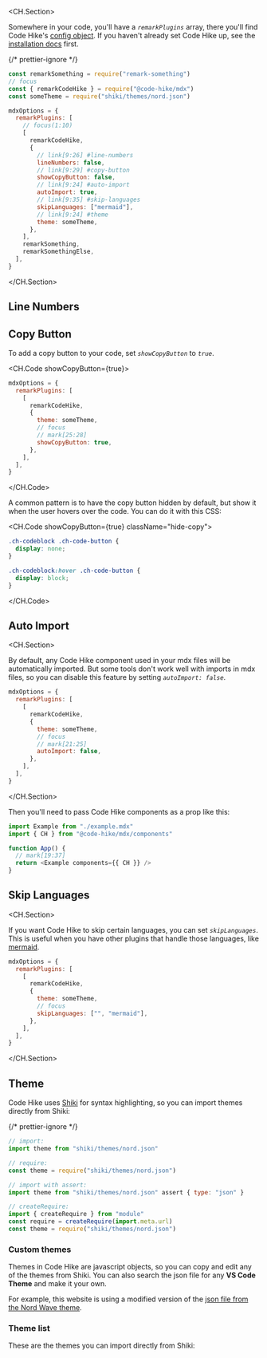 <CH.Section>

Somewhere in your code, you'll have a _`remarkPlugins`_ array, there you'll find Code Hike's [config object](focus://9:13). If you haven't already set Code Hike up, see the [installation docs](installation) first.

{/* prettier-ignore */}
```js your.config.js
const remarkSomething = require("remark-something")
// focus
const { remarkCodeHike } = require("@code-hike/mdx")
const someTheme = require("shiki/themes/nord.json")

mdxOptions = {
  remarkPlugins: [
    // focus(1:10)
    [
      remarkCodeHike,
      {
        // link[9:26] #line-numbers
        lineNumbers: false,
        // link[9:29] #copy-button
        showCopyButton: false,
        // link[9:24] #auto-import
        autoImport: true,
        // link[9:35] #skip-languages
        skipLanguages: ["mermaid"],
        // link[9:24] #theme
        theme: someTheme,
      },
    ],
    remarkSomething,
    remarkSomethingElse,
  ],
}
```

</CH.Section>

## Line Numbers

<LineNumbersSection />

## Copy Button

To add a copy button to your code, set _`showCopyButton`_ to _`true`_.

<CH.Code showCopyButton={true}>

```js your.config.js
mdxOptions = {
  remarkPlugins: [
    [
      remarkCodeHike,
      {
        theme: someTheme,
        // focus
        // mark[25:28]
        showCopyButton: true,
      },
    ],
  ],
}
```

</CH.Code>

A common pattern is to have the copy button hidden by default, but show it when the user hovers over the code. You can do it with this CSS:

<CH.Code showCopyButton={true} className="hide-copy">

```css
.ch-codeblock .ch-code-button {
  display: none;
}

.ch-codeblock:hover .ch-code-button {
  display: block;
}
```

</CH.Code>

## Auto Import

<CH.Section>

By default, any Code Hike component used in your mdx files will be automatically imported. But some tools don't work well with imports in mdx files, so you can disable this feature by setting _`autoImport: false`_.

```js
mdxOptions = {
  remarkPlugins: [
    [
      remarkCodeHike,
      {
        theme: someTheme,
        // focus
        // mark[21:25]
        autoImport: false,
      },
    ],
  ],
}
```

</CH.Section>

Then you'll need to pass Code Hike components as a prop like this:

```js
import Example from "./example.mdx"
import { CH } from "@code-hike/mdx/components"

function App() {
  // mark[19:37]
  return <Example components={{ CH }} />
}
```

## Skip Languages

<CH.Section>

If you want Code Hike to skip certain languages, you can set _`skipLanguages`_. This is useful when you have other plugins that handle those languages, like [mermaid](https://github.com/mermaid-js/mermaid).

```js
mdxOptions = {
  remarkPlugins: [
    [
      remarkCodeHike,
      {
        theme: someTheme,
        // focus
        skipLanguages: ["", "mermaid"],
      },
    ],
  ],
}
```

</CH.Section>

## Theme

Code Hike uses [Shiki](https://github.com/shikijs/shiki) for syntax highlighting, so you can import themes directly from Shiki:

{/* prettier-ignore */}
```js
// import:
import theme from "shiki/themes/nord.json"

// require:
const theme = require("shiki/themes/nord.json")

// import with assert:
import theme from "shiki/themes/nord.json" assert { type: "json" }

// createRequire:
import { createRequire } from "module"
const require = createRequire(import.meta.url)
const theme = require("shiki/themes/nord.json")
```

### Custom themes

Themes in Code Hike are javascript objects, so you can copy and edit any of the themes from Shiki. You can also search the json file for any **VS Code Theme** and make it your own.

For example, this website is using a modified version of the [json file from the Nord Wave theme](https://github.com/dimitrisnl/nord-wave/blob/master/themes/Nord%20Wave-color-theme.json).

### Theme list

These are the themes you can import directly from Shiki:

<CodeSection />
